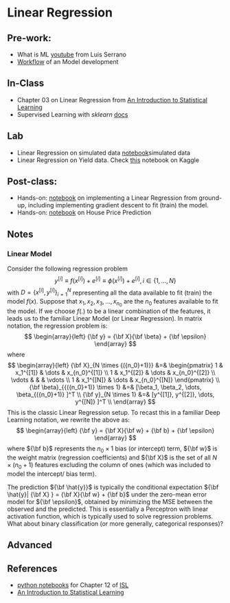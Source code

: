 # Linear Regression {.unnumbered}


## Pre-work:

- What is ML [youtube](https://youtu.be/IpGxLWOIZy4?si=SoLiRV7dX1gGJIPu) from Luis Serrano
- [Workflow](L00.qmd) of an Model development   

## In-Class

- Chapter 03 on Linear Regression from [An Introduction to Statistical Learning](https://www.statlearning.com/) 
- Supervised Learning with _sklearn_ [docs](https://scikit-learn.org/stable/supervised_learning.html)


## Lab

- Linear Regression on simulated data [notebook](./../notebooks/01-01-Reg-LM-Sim.ipynb)simulated data
- Linear Regression on Yield data. Check [this](https://www.kaggle.com/code/romannihal/crop-yield-prediction) notebook on Kaggle



## Post-class:

- Hands-on:  [notebook](https://github.com/luisguiserrano/manning/blob/master/Chapter_03_Linear_Regression/Coding_linear_regression.ipynb) on implementing a Linear Regression from ground-up, including implementing gradient descent to fit (train) the model. 
- Hands-on:  [notebook](https://github.com/luisguiserrano/manning/blob/master/Chapter_03_Linear_Regression/House_price_predictions.ipynb) on House Price Prediction



## Notes

### Linear Model

Consider the following regression problem $$y^{[i]} \equiv f(x^{[i]}) + e^{[i]} \equiv \phi(x^{[i]}) + e^{[i]}, i \in \left\{1,\dots,N\right\}$$ with $D = \{x^{[i]}, y^{[i]}\}_{i=1}^{N}$ representing all the data available to fit (train) the model $f(x)$. Suppose that $x_1, x_2, x_3, \dots, x_{n_0}$ are the ${n_0}$ features available to fit the model. If we choose $f(.)$ to be a linear combination of the features, it leads us to the familiar Linear Model (or Linear Regression). In matrix notation, the regression problem is: $$
\begin{array}{left}
{\bf y} = {\bf X}{\bf \beta} + {\bf \epsilon}
\end{array}
$$ where $$
\begin{array}{left}
{\bf X}_{N \times {({n_0}+1)}} &=& 
\begin{pmatrix} 1 &  x_1^{[1]} & \dots & x_{n_0}^{[1]} \\
 1 & x_1^{[2]} & \dots & x_{n_0}^{[2]} \\
 \vdots & & & \vdots \\
 1 & x_1^{[N]} & \dots & x_{n_0}^{[N]}
\end{pmatrix} \\
{\bf \beta}_{{({n_0}+1)} \times 1} &=& [\beta_1, \beta_2, \dots, \beta_{({n_0}+1)} ]^T \\
{\bf y}_{N \times 1} &=& [y^{[1]}, y^{[2]}, \dots, y^{[N]} ]^T \\
\end{array}
$$ This is the classic Linear Regression setup. To recast this in a familiar Deep Learning notation, we rewrite the above as: $$
\begin{array}{left}
{\bf y} = {\bf X}{\bf w} + {\bf  b} + {\bf \epsilon}
\end{array}
$$ where ${\bf  b}$ represents the ${n_0} \times 1$ bias (or intercept) term, ${\bf w}$ is the weight matrix (regression coefficients) and ${\bf X}$ is the set of all $N \times (n_0+1)$ features excluding the column of ones (which was included to model the intercept/ bias term).

The prediction ${\bf \hat{y}}$ is typically the conditional expectation ${\bf \hat{y}| {\bf X} } = {\bf X}{\bf w} + {\bf  b}$ under the zero-mean error model for ${\bf \epsilon}$, obtained by minimizing the MSE between the observed and the predicted. This is essentially a Perceptron with linear activation function, which is typically used to solve regression problems. What about binary classification (or more generally, categorical responses)?

## Advanced

## References
- [python notebooks](https://github.com/JWarmenhoven/ISLR-python) for Chapter 12 of [ISL](https://www.statlearning.com/)
- [An Introduction to Statistical Learning](https://www.statlearning.com/) 

